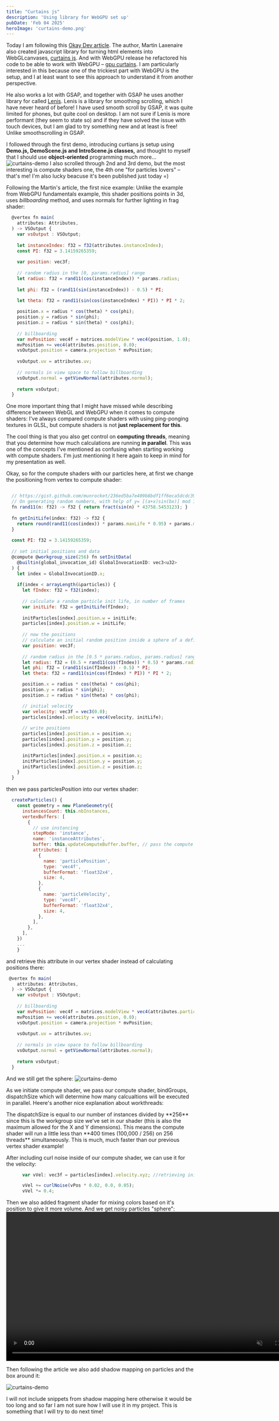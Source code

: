```yaml
---
title: "Curtains js"
description: 'Using library for WebGPU set up'
pubDate: 'Feb 04 2025'
heroImage: 'curtains-demo.png'
---
```


Today I am following this [Okay Dev article](https://okaydev.co/articles/dive-into-webgpu-part-1). The author, Martin
Laxenaire also created javascript library for turning html elements into WebGLcanvases, [curtains js](https://www.curtainsjs.com/). And with WebGPU release he refactored his code to be able to work with WebGPU – [gpu curtains](https://github.com/martinlaxenaire/gpu-curtains).
I am particularly interested in this because one of the trickiest part with WebGPU is the setup, and I at least want to see this approach to understand it from another perspective.

He also works a lot with GSAP, and together with GSAP he uses another library for called [Lenis](https://lenis.darkroom.engineering/). Lenis is a library for smoothing scrolling, which I have never heard of before! 
I have used smooth scroll by GSAP, it was quite limited for phones, but quite cool on desktop. I am not sure if Lenis is more performant (they seem to state so) and if they have solved the issue with touch devices, but I am glad to try something new and at least is free! Unlike smoothscrolling in GSAP.

I followed through the first demo, introducing curtians js setup using **Demo.js, DemoScene.js and IntroScene.js classes,** and thought to myself that I should use **object-oriented** programming much more...
![curtains-demo](/shaders-research-blog/images/curtains-demo.png)
 I also scrolled through 2nd and 3rd demo, but the most interesting is compute shaders one, the 4th one "for particles lovers" – that's me!
 I'm also lucky beacuse it's been published just today =)

Following the Martin's article, the first nice example:
Unlike the example from WebGPU fundamentals example, this shader positions points in 3d, uses *billboarding* method, and uses normals for further lighting in frag shader:
```javascript
  @vertex fn main(
    attributes: Attributes,
  ) -> VSOutput {    
    var vsOutput : VSOutput;
    
    let instanceIndex: f32 = f32(attributes.instanceIndex);
    const PI: f32 = 3.14159265359;
    
    var position: vec3f;
    
    // random radius in the [0, params.radius] range
    let radius: f32 = rand11(cos(instanceIndex)) * params.radius;
    
    let phi: f32 = (rand11(sin(instanceIndex)) - 0.5) * PI;
    
    let theta: f32 = rand11(sin(cos(instanceIndex) * PI)) * PI * 2;

    position.x = radius * cos(theta) * cos(phi);
    position.y = radius * sin(phi);
    position.z = radius * sin(theta) * cos(phi);
    
    // billboarding
    var mvPosition: vec4f = matrices.modelView * vec4(position, 1.0);
    mvPosition += vec4(attributes.position, 0.0);
    vsOutput.position = camera.projection * mvPosition;
    
    vsOutput.uv = attributes.uv;
    
    // normals in view space to follow billboarding
    vsOutput.normal = getViewNormal(attributes.normal);
    
    return vsOutput;
  }
```

One more important thing that I might have missed while describing difference between WebGL and WebGPU when it comes to compute shaders:
I've always compared compute shaders with using ping-ponging textures in GLSL, but compute shaders is not **just replacement for this**.

The cool thing is that you also get control on **computing threads**, meaning that you determine how much calculations are running **in parallel**. 
This was one of the concepts I've mentioned as confusing when starting working with compute shaders. I'm just mentioning it here again to keep in mind for my presentation as well.


Okay, so for the compute shaders with our particles here, at first we change the positioning from vertex to compute shader:
```javascript

  // https://gist.github.com/munrocket/236ed5ba7e409b8bdf1ff6eca5dcdc39
  // On generating random numbers, with help of y= [(a+x)sin(bx)] mod 1", W.J.J. Rey, 22nd European Meeting of Statisticians 1998
  fn rand11(n: f32) -> f32 { return fract(sin(n) * 43758.5453123); }
  
  fn getInitLife(index: f32) -> f32 {
    return round(rand11(cos(index)) * params.maxLife * 0.95) + params.maxLife * 0.05;
  }
  
  const PI: f32 = 3.14159265359;
  
  // set initial positions and data
  @compute @workgroup_size(256) fn setInitData(
    @builtin(global_invocation_id) GlobalInvocationID: vec3<u32>
  ) {
    let index = GlobalInvocationID.x;
    
    if(index < arrayLength(&particles)) {
      let fIndex: f32 = f32(index);
      
      // calculate a random particle init life, in number of frames
      var initLife: f32 = getInitLife(fIndex);
      
      initParticles[index].position.w = initLife;
      particles[index].position.w = initLife;
      
      // now the positions
      // calculate an initial random position inside a sphere of a defined radius
      var position: vec3f;
      
      // random radius in the [0.5 * params.radius, params.radius] range
      let radius: f32 = (0.5 + rand11(cos(fIndex)) * 0.5) * params.radius;
      let phi: f32 = (rand11(sin(fIndex)) - 0.5) * PI;
      let theta: f32 = rand11(sin(cos(fIndex) * PI)) * PI * 2;

      position.x = radius * cos(theta) * cos(phi);
      position.y = radius * sin(phi);
      position.z = radius * sin(theta) * cos(phi);

      // initial velocity
      var velocity: vec3f = vec3(0.0);
      particles[index].velocity = vec4(velocity, initLife);
            
      // write positions
      particles[index].position.x = position.x;
      particles[index].position.y = position.y;
      particles[index].position.z = position.z;

      initParticles[index].position.x = position.x;
      initParticles[index].position.y = position.y;
      initParticles[index].position.z = position.z;
    }
  }

```

then we pass particlesPosition into our vertex shader:
```javascript
  createParticles() {
    const geometry = new PlaneGeometry({
      instancesCount: this.nbInstances,
      vertexBuffers: [
        {
          // use instancing
          stepMode: 'instance',
          name: 'instanceAttributes',
          buffer: this.updateComputeBuffer.buffer, // pass the compute buffer right away
          attributes: [
            {
              name: 'particlePosition',
              type: 'vec4f',
              bufferFormat: 'float32x4',
              size: 4,
            },
            {
              name: 'particleVelocity',
              type: 'vec4f',
              bufferFormat: 'float32x4',
              size: 4,
            },
          ],
        },
      ],
    })
    ...
    }
```
and retrieve this attribute in our vertex shader instead of calculating positions there:
```javascript
 @vertex fn main(
    attributes: Attributes,
  ) -> VSOutput {    
    var vsOutput : VSOutput;
    
    // billboarding
    var mvPosition: vec4f = matrices.modelView * vec4(attributes.particlePosition.xyz, 1.0);
    mvPosition += vec4(attributes.position, 0.0);
    vsOutput.position = camera.projection * mvPosition;
    
    vsOutput.uv = attributes.uv;
    
    // normals in view space to follow billboarding
    vsOutput.normal = getViewNormal(attributes.normal);
    
    return vsOutput;
  }
```

And we still get the sphere:
![curtains-demo](/shaders-research-blog/images/curtains-sphere-1.png)

As we initiate compute shader, we pass our compute shader, bindGroups, dispatchSize which will determine how many calcualtions will be executed in parallel. Heere's another nice explanation about workthreads:

<Takeaway>
The dispatchSize is equal to our number of instances divided by **256** since this is the workgroup size we’ve set in our shader (this is also the maximum allowed for the X and Y dimensions). 
This means the compute shader will run a little less than **400 times (100,000 / 256) on 256 threads** simultaneously. 
This is much, much faster than our previous vertex shader example!
</Takeaway>

After including curl noise inside of our compute shader, we can use it for the velocity:
```javascript
      var vVel: vec3f = particles[index].velocity.xyz; //retrieving initial velocity

      vVel += curlNoise(vPos * 0.02, 0.0, 0.05);
      vVel *= 0.4;
```
Then we also added fragment shader for mixing colors based on it's position to give it more volume.
And we get noisy particles "sphere":
<video controls muted autopolay loop width="800" src="/shaders-research-blog/images/wgsl-okay-dev.mp4"></video>

Then following the article we also add shadow mapping on particles and the box around it:

![curtains-demo](/shaders-research-blog/images/curtains-sphere-2.png)

I will not include snippets from shadow mapping here otherwise it would be too long and so far I am not sure how I will use it in my project.
This is something that I will try to do next time!
